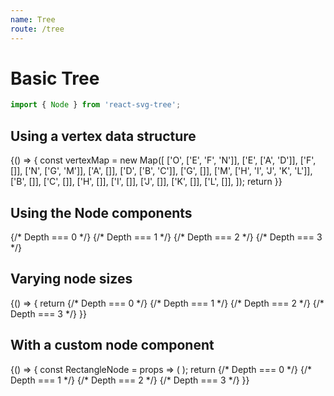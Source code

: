 ```yaml
---
name: Tree
route: /tree
---
```



# Basic Tree

```js
import { Node } from 'react-svg-tree';
```

## Using a vertex data structure

<Playground>
  {() => {
    const vertexMap = new Map([
      ['O', ['E', 'F', 'N']],
      ['E', ['A', 'D']],
      ['F', []],
      ['N', ['G', 'M']],
      ['A', []],
      ['D', ['B', 'C']],
      ['G', []],
      ['M', ['H', 'I', 'J', 'K', 'L']],
      ['B', []],
      ['C', []],
      ['H', []],
      ['I', []],
      ['J', []],
      ['K', []],
      ['L', []],
    ]);
    return <Tree
      width={200}
      height={75}
      rootId="O"
      vertices={vertexMap}
      showLabels={true}
    />
  }}
</Playground>

## Using the Node components

<Playground>
  <Tree width={200} height={75} rootId={14} showLabels={true}>
    {/* Depth === 0 */}
    <Node id={14} childNodes={[4, 13, 5]} />
    {/* Depth === 1 */}
    <Node id={4} childNodes={[0, 3]} />
    <Node id={13} />
    <Node id={5} childNodes={[6, 12]} />
    {/* Depth === 2 */}
    <Node id={0} />
    <Node id={3} childNodes={[1, 2]} />
    <Node id={6} />
    <Node id={12} childNodes={[7, 8, 9, 10, 11]} />
    {/* Depth === 3 */}
    <Node id={1} />
    <Node id={2} />
    <Node id={7} />
    <Node id={8} />
    <Node id={9} />
    <Node id={10} />
    <Node id={11} />
  </Tree>
</Playground>

## Varying node sizes

<Playground>
  {() => {
    return <Tree width={220} height={100} rootId={14} showLabels={true}>
      {/* Depth === 0 */}
      <Node r={5} id={14} childNodes={[4, 13, 5]} />
      {/* Depth === 1 */}
      <Node r={10} id={4} childNodes={[0, 3]} />
      <Node r={7} id={13} />
      <Node r={4} id={5} childNodes={[6, 12]} />
      {/* Depth === 2 */}
      <Node r={8} id={0} />
      <Node r={7} id={3} childNodes={[1, 2]} />
      <Node r={8} id={6} />
      <Node r={9} id={12} childNodes={[7, 8, 9, 10, 11]} />
      {/* Depth === 3 */}
      <Node r={12} id={1} />
      <Node r={6} id={2} />
      <Node r={8} id={7} />
      <Node r={5} id={8} />
      <Node r={9} id={9} />
      <Node r={7} id={10} />
      <Node r={10} id={11} />
    </Tree>
  }}
</Playground>

## With a custom node component

<Playground>
  {() => {
    const RectangleNode = props => (
      <Node {...props}>
        <rect width={10} height={10} fill="#000" stroke="teal" style={{ strokeWidth: 1 }} />
      </Node> 
    );
    return <Tree width={200} height={75} rootId={14} showLabels={true}>
      {/* Depth === 0 */}
      <RectangleNode id={14} childNodes={[4, 13, 5]} />
      {/* Depth === 1 */}
      <RectangleNode id={4} childNodes={[0, 3]} />
      <RectangleNode id={13} />
      <RectangleNode id={5} childNodes={[6, 12]} />
      {/* Depth === 2 */}
      <RectangleNode id={0} />
      <RectangleNode id={3} childNodes={[1, 2]} />
      <RectangleNode id={6} />
      <RectangleNode id={12} childNodes={[7, 8, 9, 10, 11]} />
      {/* Depth === 3 */}
      <RectangleNode id={1} />
      <RectangleNode id={2} />
      <RectangleNode id={7} />
      <RectangleNode id={8} />
      <RectangleNode id={9} />
      <RectangleNode id={10} />
      <RectangleNode id={11} />
    </Tree>
  }}
</Playground>